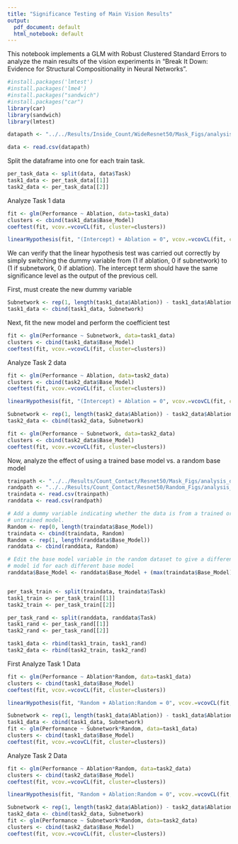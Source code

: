 ```yaml
---
title: "Significance Testing of Main Vision Results"
output:
  pdf_document: default
  html_notebook: default
---
```


This notebook implements a GLM with Robust Clustered Standard Errors to analyze
the main results of the vision experiments in "Break It Down: Evidence for Structural Compositionality in Neural Networks".
```r
#install.packages('lmtest')
#install.packages('lme4')
#install.packages("sandwich")
#install.packages("car")
library(car)
library(sandwich)
library(lmtest)
```

```r
datapath <- "../../Results/Inside_Count/WideResnet50/Mask_Figs/analysis_data.csv"
```

```r
data <- read.csv(datapath)
```

Split the dataframe into one for each train task.

```r
per_task_data <- split(data, data$Task)
task1_data <- per_task_data[[1]]
task2_data <- per_task_data[[2]]
```

Analyze Task 1 data

```r
fit <- glm(Performance ~ Ablation, data=task1_data)
clusters <- cbind(task1_data$Base_Model)
coeftest(fit, vcov.=vcovCL(fit, cluster=clusters))
```
```r
linearHypothesis(fit, "(Intercept) + Ablation = 0", vcov.=vcovCL(fit, cluster=clusters))
```
We can verify that the linear hypothesis test was carried out correctly by simply switching the dummy variable from (1 if ablation, 0 if subnetwork) to (1 if subnetwork, 0 if ablation). The intercept term should have the same significance level as the output of the previous cell.

First, must create the new dummy variable
```r
Subnetwork <- rep(1, length(task1_data$Ablation)) - task1_data$Ablation
task1_data <- cbind(task1_data, Subnetwork)
```

Next, fit the new model and perform the coefficient test
```r
fit <- glm(Performance ~ Subnetwork, data=task1_data)
clusters <- cbind(task1_data$Base_Model)
coeftest(fit, vcov.=vcovCL(fit, cluster=clusters))
```

Analyze Task 2 data

```r
fit <- glm(Performance ~ Ablation, data=task2_data)
clusters <- cbind(task2_data$Base_Model)
coeftest(fit, vcov.=vcovCL(fit, cluster=clusters))

linearHypothesis(fit, "(Intercept) + Ablation = 0", vcov.=vcovCL(fit, cluster=clusters))

Subnetwork <- rep(1, length(task2_data$Ablation)) - task2_data$Ablation
task2_data <- cbind(task2_data, Subnetwork)

fit <- glm(Performance ~ Subnetwork, data=task2_data)
clusters <- cbind(task2_data$Base_Model)
coeftest(fit, vcov.=vcovCL(fit, cluster=clusters))
```

Now, analyze the effect of using a trained base model vs. a random base model

```r
trainpath <- "../../Results/Count_Contact/Resnet50/Mask_Figs/analysis_data.csv"
randpath <- "../../Results/Count_Contact/Resnet50/Random_Figs/analysis_data.csv"
traindata <- read.csv(trainpath)
randdata <- read.csv(randpath)

# Add a dummy variable indicating whether the data is from a trained or
# untrained model.
Random <- rep(0, length(traindata$Base_Model))
traindata <- cbind(traindata, Random)
Random <- rep(1, length(randdata$Base_Model))
randdata <- cbind(randdata, Random)

# Edit the base model variable in the random dataset to give a different
# model id for each different base model
randdata$Base_Model <- randdata$Base_Model + (max(traindata$Base_Model) + 1)


per_task_train <- split(traindata, traindata$Task)
task1_train <- per_task_train[[1]]
task2_train <- per_task_train[[2]]

per_task_rand <- split(randdata, randdata$Task)
task1_rand <- per_task_rand[[1]]
task2_rand <- per_task_rand[[2]]

task1_data <- rbind(task1_train, task1_rand)
task2_data <- rbind(task2_train, task2_rand)
```


First Analyze Task 1 Data
```r
fit <- glm(Performance ~ Ablation*Random, data=task1_data)
clusters <- cbind(task1_data$Base_Model)
coeftest(fit, vcov.=vcovCL(fit, cluster=clusters))

linearHypothesis(fit, "Random + Ablation:Random = 0", vcov.=vcovCL(fit, cluster=clusters))

Subnetwork <- rep(1, length(task1_data$Ablation)) - task1_data$Ablation
task1_data <- cbind(task1_data, Subnetwork)
fit <- glm(Performance ~ Subnetwork*Random, data=task1_data)
clusters <- cbind(task1_data$Base_Model)
coeftest(fit, vcov.=vcovCL(fit, cluster=clusters))
```

Analyze Task 2 Data

```r
fit <- glm(Performance ~ Ablation*Random, data=task2_data)
clusters <- cbind(task2_data$Base_Model)
coeftest(fit, vcov.=vcovCL(fit, cluster=clusters))

linearHypothesis(fit, "Random + Ablation:Random = 0", vcov.=vcovCL(fit, cluster=clusters))

Subnetwork <- rep(1, length(task2_data$Ablation)) - task2_data$Ablation
task2_data <- cbind(task2_data, Subnetwork)
fit <- glm(Performance ~ Subnetwork*Random, data=task2_data)
clusters <- cbind(task2_data$Base_Model)
coeftest(fit, vcov.=vcovCL(fit, cluster=clusters))
```

